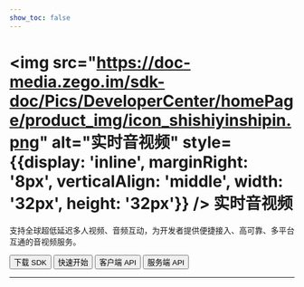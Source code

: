 ```yaml
---
show_toc: false
---
```


# <img src="https://doc-media.zego.im/sdk-doc/Pics/DeveloperCenter/homePage/product_img/icon_shishiyinshipin.png" alt="实时音视频" style={{display: 'inline', marginRight: '8px', verticalAlign: 'middle', width: '32px', height: '32px'}} /> 实时音视频

支持全球超低延迟多人视频、音频互动，为开发者提供便捷接入、高可靠、多平台互通的音视频服务。

<Button primary-color="NavyBlue" target="_blank" href="./../client-sdk/download-sdk.mdx">下载 SDK</Button>
<Button primary-color="NavyBlue" target="_blank" href="./../quick-start/implementing-video-call.mdx">快速开始</Button>
<Button primary-color="NavyBlue" target="_blank" href="/real-time-voice-video-api/overview">客户端 API</Button>
<Button primary-color="NavyBlue" target="_blank" href="/real-time-video-server/api-reference/overview">服务端 API</Button>

---

<Steps titleSite="h3">
  <Step title="产品介绍" icon="https://doc-media.zego.im/sdk-doc/Pics/Express/overview_catalog/icon_documentation_jianjie.png">
    <FeatureList
      features={        [
                {
                        "title": "概述",
                        "link": "/real-time-video-u3d-cs/introduction/overview"
                },
                {
                        "title": "产品功能",
                        "link": "/real-time-video-u3d-cs/introduction/product-feature-list"
                },
                {
                        "title": "实时音视频价格说明",
                        "link": "/real-time-video-u3d-cs/introduction/pricing/rtc"
                },
                {
                        "title": "服务端混流价格说明",
                        "link": "/real-time-video-u3d-cs/introduction/pricing/server-side-stream-mixing"
                },
                {
                        "title": "CDN 直播价格说明",
                        "link": "/real-time-video-u3d-cs/introduction/pricing/cdn-live-streaming"
                },
                {
                        "title": "实时音视频 SDK 与实时语音 SDK 差异",
                        "link": "/real-time-video-u3d-cs/introduction/difference-between-audio-and-video-sdk"
                },
                {
                        "title": "已知问题及解决方案",
                        "link": "/real-time-video-u3d-cs/introduction/known-issues-and-solutions"
                }
        ]}
    />
  </Step>
  <Step title="快速开始" icon="https://doc-media.zego.im/sdk-doc/Pics/Express/overview_catalog/icon_documentation_kuaisukaishi.png">
    <FeatureList
      features={        [
                {
                        "title": "跑通示例源码",
                        "link": "/real-time-video-u3d-cs/quick-start/run-example-code"
                },
                {
                        "title": "集成 SDK",
                        "link": "/real-time-video-u3d-cs/quick-start/integrating-sdk"
                },
                {
                        "title": "实现视频通话",
                        "link": "/real-time-video-u3d-cs/quick-start/implementing-video-call"
                },
                {
                        "title": "场景化音视频配置",
                        "link": "/real-time-video-u3d-cs/quick-start/scenario-based-audio-video-configuration"
                }
        ]}
    />
  </Step>
  <Step title="通信能力" icon="https://doc-media.zego.im/sdk-doc/Pics/Express/overview_catalog/icon_documentation_tongxun.png">
    <FeatureList
      type="基础"
      features={        [
                {
                        "title": "使用 Token 鉴权",
                        "link": "/real-time-video-u3d-cs/communication/using-token-authentication"
                },
                {
                        "title": "通话前检测",
                        "link": "/real-time-video-u3d-cs/communication/pre-call-detection"
                },
                {
                        "title": "通话质量监测",
                        "link": "/real-time-video-u3d-cs/communication/monitor-stream-quality"
                }
        ]}
    />
    <br/>
    <FeatureList
      type="进阶"
      features={        [
                {
                        "title": "多源采集",
                        "link": "/real-time-video-u3d-cs/communication/multi-source-capture"
                },
                {
                        "title": "媒体补充增强信息（SEI）",
                        "link": "/real-time-video-u3d-cs/communication/sei"
                },
                {
                        "title": "流量控制",
                        "link": "/real-time-video-u3d-cs/communication/flow-control"
                },
                {
                        "title": "云代理",
                        "link": "/real-time-video-u3d-cs/communication/cloud-proxy"
                },
                {
                        "title": "游戏语音",
                        "link": "/real-time-video-u3d-cs/communication/range-audio"
                },
                {
                        "title": "万人范围音视频",
                        "link": "/real-time-video-u3d-cs/communication/mass-scale-range-audio-video"
                },
                {
                        "title": "多人状态实时同步",
                        "link": "/real-time-video-u3d-cs/communication/sync-users-status"
                }
        ]}
    />
  </Step>
  <Step title="房间能力" icon="https://doc-media.zego.im/sdk-doc/Pics/Express/overview_catalog/icon_documentation_fangjian.png">
    <FeatureList
      type="基础"
      features={        [
                {
                        "title": "房间连接状态说明",
                        "link": "/real-time-video-u3d-cs/room/room-connection-status"
                }
        ]}
    />
  </Step>
  <Step title="音频能力" icon="https://doc-media.zego.im/sdk-doc/Pics/Express/overview_catalog/icon_documentation_yinpin.png">
    <FeatureList
      type="基础"
      features={        [
                {
                        "title": "音量变化与音频频谱",
                        "link": "/real-time-video-u3d-cs/audio/sound-level-spectrum"
                },
                {
                        "title": "耳返与声道设置",
                        "link": "/real-time-video-u3d-cs/audio/headphone-monitor"
                },
                {
                        "title": "音频 3A 处理",
                        "link": "/real-time-video-u3d-cs/audio/audio-3a-processing"
                }
        ]}
    />
    <br/>
    <FeatureList
      type="进阶"
      features={        [
                {
                        "title": "自定义音频采集与渲染",
                        "link": "/real-time-video-u3d-cs/audio/custom-audio-capture-and-rendering"
                }
        ]}
    />
  </Step>
  <Step title="视频能力" icon="https://doc-media.zego.im/sdk-doc/Pics/Express/overview_catalog/icon_documentation_shipin.png">
    <FeatureList
      type="基础"
      features={        [
                {
                        "title": "屏幕共享",
                        "link": "/real-time-video-u3d-cs/video/screen-sharing"
                },
                {
                        "title": "基础美颜",
                        "link": "/real-time-video-u3d-cs/video/basic-beauty"
                }
        ]}
    />
    <br/>
    <FeatureList
      type="进阶"
      features={        [
                {
                        "title": "自定义视频采集",
                        "link": "/real-time-video-u3d-cs/video/custom-video-capture"
                },
                {
                        "title": "视频大小流和分层编码",
                        "link": "/real-time-video-u3d-cs/video/small-large-video-stream-and-layered-encoding"
                },
                {
                        "title": "推流视频增强",
                        "link": "/real-time-video-u3d-cs/video/publish-video-enhancement"
                }
        ]}
    />
  </Step>
  <Step title="直播能力" icon="https://doc-media.zego.im/sdk-doc/Pics/Express/overview_catalog/icon_documentation_zhibo.png">
    <FeatureList
      type="基础"
      features={        [
                {
                        "title": "使用 CDN 直播",
                        "link": "/real-time-video-u3d-cs/live-streaming/using-cdn-for-live-streaming"
                },
                {
                        "title": "CDN 推流鉴权",
                        "link": "/real-time-video-u3d-cs/live-streaming/cdn-stream-publishing-authentication"
                },
                {
                        "title": "通过 URL 拉流",
                        "link": "/real-time-video-u3d-cs/live-streaming/playing-stream-by-url"
                }
        ]}
    />
  </Step>
  <Step title="其他能力" icon="https://doc-media.zego.im/sdk-doc/Pics/Express/overview_catalog/icon_documentation_xiaoxi_2.png">
    <FeatureList
      type="基础"
      features={        [
                {
                        "title": "媒体播放器",
                        "link": "/real-time-video-u3d-cs/other/media-player"
                },
                {
                        "title": "音效文件播放器",
                        "link": "/real-time-video-u3d-cs/other/audio-effect-player"
                }
        ]}
    />
  </Step>
  <Step title="参考文档" icon="https://doc-media.zego.im/sdk-doc/Pics/Express/overview_catalog/icon_documentation_cankaowendang.png">
    <FeatureList
      features={      [
            {
                  "title": "客户端 API",
                  "link": "/real-time-voice-video-api/overview"
            },
            {
                  "title": "服务端 API",
                  "link": "/real-time-video-server/api-reference/overview"
            },
            {
                  "title": "常见错误码",
                  "link": "/real-time-video-u3d-cs/client-sdk/error-code"
            },
            {
                  "title": "常见问题",
                  "link": "/faq/overview"
            }
      ]}
    />
  </Step>
</Steps>